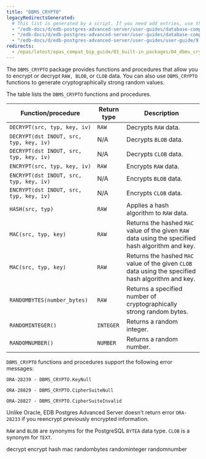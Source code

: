 ```yaml
---
title: "DBMS_CRYPTO"
legacyRedirectsGenerated:
  # This list is generated by a script. If you need add entries, use the `legacyRedirects` key.
  - "/edb-docs/d/edb-postgres-advanced-server/user-guides/database-compatibility-for-oracle-developers-built-in-package-guide/9.6/Database_Compatibility_for_Oracle_Developers_Built-in_Package_Guide.1.15.html"
  - "/edb-docs/d/edb-postgres-advanced-server/user-guides/database-compatibility-for-oracle-developers-guide/9.5/Database_Compatibility_for_Oracle_Developers_Guide.1.191.html"
  - "/edb-docs/d/edb-postgres-advanced-server/user-guides/user-guide/9.5/EDB_Postgres_Enterprise_Guide.1.149.html"
redirects:
  - /epas/latest/epas_compat_bip_guide/03_built-in_packages/04_dbms_crypto/ #generated for docs/epas/reorg-role-use-case-mode
---
```


The `DBMS_CRYPTO` package provides functions and procedures that allow you to encrypt or decrypt `RAW, BLOB`, or `CLOB` data. You can also use `DBMS_CRYPTO` functions to generate cryptographically strong random values.

The table lists the `DBMS_CRYPTO` functions and procedures.

| Function/procedure                      | Return type | Description                                                                                         |
| --------------------------------------- | ----------- | --------------------------------------------------------------------------------------------------- |
| `DECRYPT(src, typ, key, iv)`            | `RAW`       | Decrypts `RAW` data.                                                                                |
| `DECRYPT(dst INOUT, src, typ, key, iv)` | N/A         | Decrypts `BLOB` data.                                                                               |
| `DECRYPT(dst INOUT, src, typ, key, iv)` | N/A         | Decrypts `CLOB` data.                                                                               |
| `ENCRYPT(src, typ, key, iv)`            | `RAW`       | Encrypts `RAW` data.                                                                                |
| `ENCRYPT(dst INOUT, src, typ, key, iv)` | N/A         | Encrypts `BLOB` data.                                                                               |
| `ENCRYPT(dst INOUT, src, typ, key, iv)` | N/A         | Encrypts `CLOB` data.                                                                               |
| `HASH(src, typ)`                        | `RAW`       | Applies a hash algorithm to `RAW` data.                                                             |
| `MAC(src, typ, key)`                    | `RAW`       | Returns the hashed `MAC` value of the given `RAW` data using the specified hash algorithm and key.  |
| `MAC(src, typ, key)`                    | `RAW`       | Returns the hashed `MAC` value of the given `CLOB` data using the specified hash algorithm and key. |
| `RANDOMBYTES(number_bytes)`             | `RAW`       | Returns a specified number of cryptographically strong random bytes.                                |
| `RANDOMINTEGER()`                       | `INTEGER`   | Returns a random integer.                                                                         |
| `RANDOMNUMBER()`                        | `NUMBER`    | Returns a random number.                                                                          |

`DBMS_CRYPTO` functions and procedures support the following error messages:

`ORA-28239 - DBMS_CRYPTO.KeyNull`

`ORA-28829 - DBMS_CRYPTO.CipherSuiteNull`

`ORA-28827 - DBMS_CRYPTO.CipherSuiteInvalid`

Unlike Oracle, EDB Postgres Advanced Server doesn't return error `ORA-28233` if you reencrypt previously encrypted information.

`RAW` and `BLOB` are synonyms for the PostgreSQL `BYTEA` data type. `CLOB` is a synonym for `TEXT`.

<div class="toctree" maxdepth="5">

decrypt encrypt hash mac randombytes randominteger randomnumber

</div>
